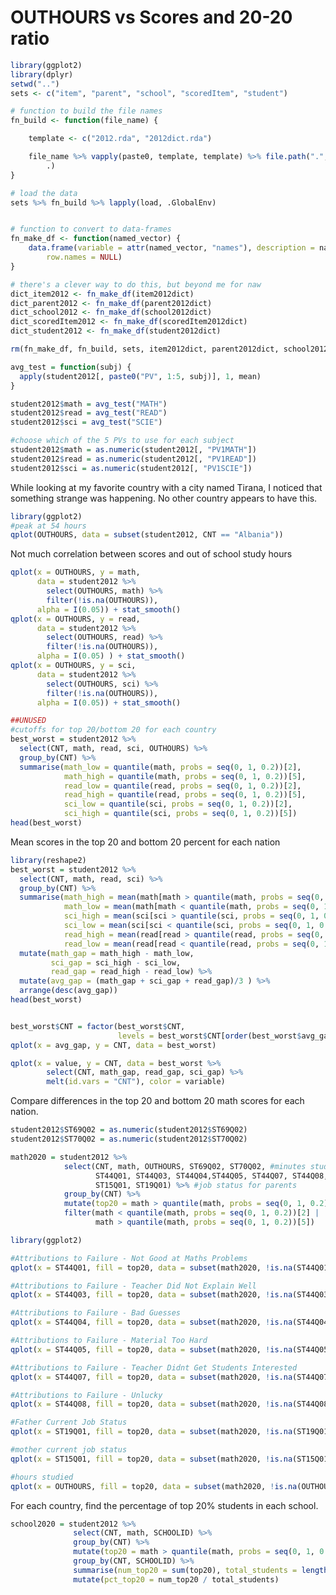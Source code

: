 OUTHOURS vs Scores and 20-20 ratio
========================================================

```r
library(ggplot2)
library(dplyr)
setwd("..")
sets <- c("item", "parent", "school", "scoredItem", "student")

# function to build the file names
fn_build <- function(file_name) {

    template <- c("2012.rda", "2012dict.rda")

    file_name %>% vapply(paste0, template, template) %>% file.path(".", "data", 
        .)
}

# load the data
sets %>% fn_build %>% lapply(load, .GlobalEnv)


# function to convert to data-frames
fn_make_df <- function(named_vector) {
    data.frame(variable = attr(named_vector, "names"), description = named_vector, 
        row.names = NULL)
}

# there's a clever way to do this, but beyond me for naw
dict_item2012 <- fn_make_df(item2012dict)
dict_parent2012 <- fn_make_df(parent2012dict)
dict_school2012 <- fn_make_df(school2012dict)
dict_scoredItem2012 <- fn_make_df(scoredItem2012dict)
dict_student2012 <- fn_make_df(student2012dict)

rm(fn_make_df, fn_build, sets, item2012dict, parent2012dict, school2012dict, scoredItem2012dict, student2012dict)
```

```r
avg_test = function(subj) {
  apply(student2012[, paste0("PV", 1:5, subj)], 1, mean)
}

student2012$math = avg_test("MATH")
student2012$read = avg_test("READ")
student2012$sci = avg_test("SCIE")
```

```r
#choose which of the 5 PVs to use for each subject
student2012$math = as.numeric(student2012[, "PV1MATH"])
student2012$read = as.numeric(student2012[, "PV1READ"])
student2012$sci = as.numeric(student2012[, "PV1SCIE"])
```

While looking at my favorite country with a city named Tirana, I noticed that something strange was happening.  No other country appears to have this.
```r
library(ggplot2)
#peak at 54 hours
qplot(OUTHOURS, data = subset(student2012, CNT == "Albania"))
```

Not much correlation between scores and out of school study hours
```r
qplot(x = OUTHOURS, y = math, 
      data = student2012 %>% 
        select(OUTHOURS, math) %>% 
        filter(!is.na(OUTHOURS)), 
      alpha = I(0.05)) + stat_smooth()
qplot(x = OUTHOURS, y = read, 
      data = student2012 %>% 
        select(OUTHOURS, read) %>% 
        filter(!is.na(OUTHOURS)), 
      alpha = I(0.05) ) + stat_smooth()
qplot(x = OUTHOURS, y = sci, 
      data = student2012 %>% 
        select(OUTHOURS, sci) %>% 
        filter(!is.na(OUTHOURS)), 
      alpha = I(0.05)) + stat_smooth()
```


```r
##UNUSED
#cutoffs for top 20/bottom 20 for each country
best_worst = student2012 %>% 
  select(CNT, math, read, sci, OUTHOURS) %>% 
  group_by(CNT) %>% 
  summarise(math_low = quantile(math, probs = seq(0, 1, 0.2))[2],
            math_high = quantile(math, probs = seq(0, 1, 0.2))[5],
            read_low = quantile(read, probs = seq(0, 1, 0.2))[2],
            read_high = quantile(read, probs = seq(0, 1, 0.2))[5],
            sci_low = quantile(sci, probs = seq(0, 1, 0.2))[2],
            sci_high = quantile(sci, probs = seq(0, 1, 0.2))[5])
head(best_worst)
```

Mean scores in the top 20 and bottom 20 percent for each nation
```r
library(reshape2)
best_worst = student2012 %>% 
  select(CNT, math, read, sci) %>% 
  group_by(CNT) %>% 
  summarise(math_high = mean(math[math > quantile(math, probs = seq(0, 1, 0.2))[5]]),
            math_low = mean(math[math < quantile(math, probs = seq(0, 1, 0.2))[2]]),
            sci_high = mean(sci[sci > quantile(sci, probs = seq(0, 1, 0.2))[5]]),
            sci_low = mean(sci[sci < quantile(sci, probs = seq(0, 1, 0.2))[2]]),
            read_high = mean(read[read > quantile(read, probs = seq(0, 1, 0.2))[5]]),
            read_low = mean(read[read < quantile(read, probs = seq(0, 1, 0.2))[2]])) %>%
  mutate(math_gap = math_high - math_low,
         sci_gap = sci_high - sci_low,
         read_gap = read_high - read_low) %>%
  mutate(avg_gap = (math_gap + sci_gap + read_gap)/3 ) %>%
  arrange(desc(avg_gap))
head(best_worst)


best_worst$CNT = factor(best_worst$CNT, 
                        levels = best_worst$CNT[order(best_worst$avg_gap)])
qplot(x = avg_gap, y = CNT, data = best_worst)

qplot(x = value, y = CNT, data = best_worst %>% 
        select(CNT, math_gap, read_gap, sci_gap) %>% 
        melt(id.vars = "CNT"), color = variable)
```

Compare differences in the top 20 and bottom 20 math scores for each nation.
```r
student2012$ST69Q02 = as.numeric(student2012$ST69Q02)
student2012$ST70Q02 = as.numeric(student2012$ST70Q02)

math2020 = student2012 %>%
            select(CNT, math, OUTHOURS, ST69Q02, ST70Q02, #minutes studying, class periods
                   ST44Q01, ST44Q03, ST44Q04,ST44Q05, ST44Q07, ST44Q08, #attributions to failure
                   ST15Q01, ST19Q01) %>% #job status for parents
            group_by(CNT) %>%
            mutate(top20 = math > quantile(math, probs = seq(0, 1, 0.2))[5]) %>%
            filter(math < quantile(math, probs = seq(0, 1, 0.2))[2] | 
                   math > quantile(math, probs = seq(0, 1, 0.2))[5])
```

```r
library(ggplot2)

#Attributions to Failure - Not Good at Maths Problems
qplot(x = ST44Q01, fill = top20, data = subset(math2020, !is.na(ST44Q01)), geom = "bar", position = "fill")

#Attributions to Failure - Teacher Did Not Explain Well
qplot(x = ST44Q03, fill = top20, data = subset(math2020, !is.na(ST44Q03)), geom = "bar", position = "fill")

#Attributions to Failure - Bad Guesses
qplot(x = ST44Q04, fill = top20, data = subset(math2020, !is.na(ST44Q04)), geom = "bar", position = "fill")

#Attributions to Failure - Material Too Hard
qplot(x = ST44Q05, fill = top20, data = subset(math2020, !is.na(ST44Q05)), geom = "bar", position = "fill")

#Attributions to Failure - Teacher Didnt Get Students Interested
qplot(x = ST44Q07, fill = top20, data = subset(math2020, !is.na(ST44Q07)), geom = "bar", position = "fill")

#Attributions to Failure - Unlucky
qplot(x = ST44Q08, fill = top20, data = subset(math2020, !is.na(ST44Q08)), geom = "bar", position = "fill")

#Father Current Job Status
qplot(x = ST19Q01, fill = top20, data = subset(math2020, !is.na(ST19Q01)), position = "fill")

#mother current job status
qplot(x = ST15Q01, fill = top20, data = subset(math2020, !is.na(ST15Q01)), position = "fill")

#hours studied
qplot(x = OUTHOURS, fill = top20, data = subset(math2020, !is.na(OUTHOURS)), position = "fill")
```

For each country, find the percentage of top 20% students in each school.
```r
school2020 = student2012 %>% 
              select(CNT, math, SCHOOLID) %>%
              group_by(CNT) %>%
              mutate(top20 = math > quantile(math, probs = seq(0, 1, 0.2))[5]) %>%
              group_by(CNT, SCHOOLID) %>%
              summarise(num_top20 = sum(top20), total_students = length(top20)) %>%
              mutate(pct_top20 = num_top20 / total_students)

```